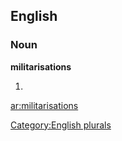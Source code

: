 
==English==

===Noun===
'''militarisations'''

# {{plural of|[[militarisation]]}}

[[Category:English plurals]]

[[ar:militarisations]]